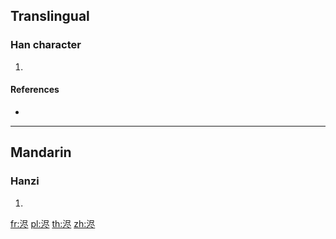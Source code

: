 {{character info/new}}
==Translingual==

===Han character===
{{Han char|rn=85|rad=水|as=06|sn=9|four=|canj=ESOY}}

# {{defn|Han|sort=水06}}

====References====
* {{Han ref|kx=0623.171|hdz=31617.030|uh=6D55|ud=27989}}

----

==Mandarin==

===Hanzi===
{{cmn-hanzi|pin=[[jìn]] ([[jin4]])|wg=chin<sup>4</sup>}}

# {{defn|lang=cmn|sort=水06}}

[[fr:浕]]
[[pl:浕]]
[[th:浕]]
[[zh:浕]]